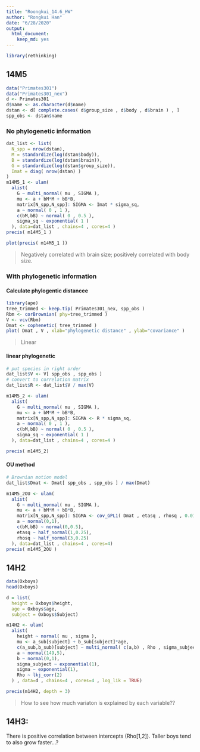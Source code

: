 ```yaml
---
title: "Roongkui_14.6_HW"
author: "Rongkui Han"
date: "6/28/2020"
output: 
  html_document: 
    keep_md: yes
---
```


```r
library(rethinking)
```

## 14M5

```r
data("Primates301")
data("Primates301_nex")
d <- Primates301 
d$name <- as.character(d$name)
dstan <- d[ complete.cases( d$group_size , d$body , d$brain ) , ]
spp_obs <- dstan$name
```

### No phylogenetic information
```r
dat_list <- list( 
  N_spp = nrow(dstan),
  M = standardize(log(dstan$body)),
  B = standardize(log(dstan$brain)),
  G = standardize(log(dstan$group_size)),
  Imat = diag( nrow(dstan) )
)
m14M5_1 <- ulam(
  alist(
    G ~ multi_normal( mu , SIGMA ),
    mu <- a + bM*M + bB*B,
    matrix[N_spp,N_spp]: SIGMA <- Imat * sigma_sq,
    a ~ normal( 0 , 1 ),
    c(bM,bB) ~ normal( 0 , 0.5 ),
    sigma_sq ~ exponential( 1 )
  ), data=dat_list , chains=4 , cores=4 )
precis( m14M5_1 )
```

```r
plot(precis( m14M5_1 ))
```

> Negatively correlated with brain size; positively correlated with body size. 

### With phylogenetic information

#### Calculate phylogentic distancee
```r
library(ape)
tree_trimmed <- keep.tip( Primates301_nex, spp_obs )
Rbm <- corBrownian( phy=tree_trimmed )
V <- vcv(Rbm)
Dmat <- cophenetic( tree_trimmed )
plot( Dmat , V , xlab="phylogenetic distance" , ylab="covariance" )
```

> Linear

#### linear phylogenetic
```r
# put species in right order
dat_list$V <- V[ spp_obs , spp_obs ]
# convert to correlation matrix
dat_list$R <- dat_list$V / max(V)

m14M5_2 <- ulam(
  alist(
    G ~ multi_normal( mu , SIGMA ),
    mu <- a + bM*M + bB*B,
    matrix[N_spp,N_spp]: SIGMA <- R * sigma_sq,
    a ~ normal( 0 , 1 ),
    c(bM,bB) ~ normal( 0 , 0.5 ),
    sigma_sq ~ exponential( 1 )
  ), data=dat_list , chains=4 , cores=4 )

precis( m14M5_2)

```


#### OU method

```r

# Brownian motion model
dat_list$Dmat <- Dmat[ spp_obs , spp_obs ] / max(Dmat)

m14M5_2OU <- ulam(
  alist(
    G ~ multi_normal( mu , SIGMA ),
    mu <- a + bM*M + bB*B,
    matrix[N_spp,N_spp]: SIGMA <- cov_GPL1( Dmat , etasq , rhosq , 0.01 ),
    a ~ normal(0,1),
    c(bM,bB) ~ normal(0,0.5),
    etasq ~ half_normal(1,0.25),
    rhosq ~ half_normal(3,0.25)
  ), data=dat_list , chains=4 , cores=4)
precis( m14M5_2OU )
```




## 14H2
```r
data(Oxboys)
head(Oxboys)

d = list(
  height = Oxboys$height,
  age = Oxboys$age,
  subject = Oxboys$Subject)

m14H2 <- ulam( 
  alist(
    height ~ normal( mu , sigma ),
    mu <- a_sub[subject] + b_sub[subject]*age,
    c(a_sub,b_sub)[subject] ~ multi_normal( c(a,b) , Rho , sigma_subject),
    a ~ normal(149,5),
    b ~ normal(0,1),
    sigma_subject ~ exponential(1),
    sigma ~ exponential(1),
    Rho ~ lkj_corr(2)
  ) , data=d , chains=4 , cores=4 , log_lik = TRUE)
```

```r
precis(m14H2, depth = 3)
```

> How to see how much variaton is explained by each variable??

## 14H3:

There is positive correlation between intercepts (Rho[1,2]). Taller boys tend to also grow faster...?

